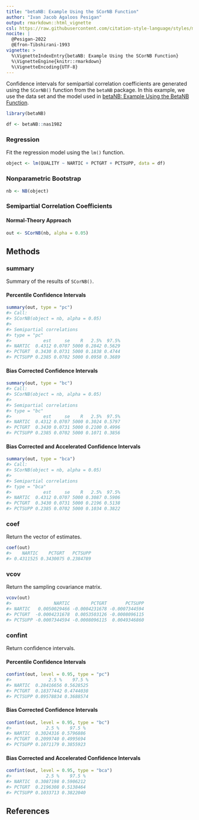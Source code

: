 ```yaml
---
title: "betaNB: Example Using the SCorNB Function"
author: "Ivan Jacob Agaloos Pesigan"
output: rmarkdown::html_vignette
csl: https://raw.githubusercontent.com/citation-style-language/styles/master/apa.csl
nocite: |
  @Pesigan-2022
  @Efron-Tibshirani-1993
vignette: >
  %\VignetteIndexEntry{betaNB: Example Using the SCorNB Function}
  %\VignetteEngine{knitr::rmarkdown}
  %\VignetteEncoding{UTF-8}
---
```




Confidence intervals for
semipartial correlation coefficients
are generated using
the `SCorNB()` function from the `betaNB` package.
In this example,
we use the data set and the model used in
[betaNB: Example Using the BetaNB Function](example-beta-nb.html).


``` r
library(betaNB)
```




``` r
df <- betaNB::nas1982
```

### Regression

Fit the regression model using the `lm()` function.


``` r
object <- lm(QUALITY ~ NARTIC + PCTGRT + PCTSUPP, data = df)
```

### Nonparametric Bootstrap


``` r
nb <- NB(object)
```

### Semipartial Correlation Coefficients

#### Normal-Theory Approach


``` r
out <- SCorNB(nb, alpha = 0.05)
```

## Methods

### summary

Summary of the results of `SCorNB()`.

#### Percentile Confidence Intervals


``` r
summary(out, type = "pc")
#> Call:
#> SCorNB(object = nb, alpha = 0.05)
#> 
#> Semipartial correlations
#> type = "pc"
#>            est     se    R   2.5%  97.5%
#> NARTIC  0.4312 0.0707 5000 0.2842 0.5629
#> PCTGRT  0.3430 0.0731 5000 0.1838 0.4744
#> PCTSUPP 0.2385 0.0702 5000 0.0958 0.3689
```

#### Bias Corrected Confidence Intervals


``` r
summary(out, type = "bc")
#> Call:
#> SCorNB(object = nb, alpha = 0.05)
#> 
#> Semipartial correlations
#> type = "bc"
#>            est     se    R   2.5%  97.5%
#> NARTIC  0.4312 0.0707 5000 0.3024 0.5797
#> PCTGRT  0.3430 0.0731 5000 0.2100 0.4996
#> PCTSUPP 0.2385 0.0702 5000 0.1071 0.3856
```

#### Bias Corrected and Accelerated Confidence Intervals


``` r
summary(out, type = "bca")
#> Call:
#> SCorNB(object = nb, alpha = 0.05)
#> 
#> Semipartial correlations
#> type = "bca"
#>            est     se    R   2.5%  97.5%
#> NARTIC  0.4312 0.0707 5000 0.3087 0.5906
#> PCTGRT  0.3430 0.0731 5000 0.2196 0.5138
#> PCTSUPP 0.2385 0.0702 5000 0.1034 0.3822
```

### coef

Return the vector of estimates.


``` r
coef(out)
#>    NARTIC    PCTGRT   PCTSUPP 
#> 0.4311525 0.3430075 0.2384789
```

### vcov

Return the sampling covariance matrix.


``` r
vcov(out)
#>                NARTIC        PCTGRT       PCTSUPP
#> NARTIC   0.0050029466 -0.0004231678 -0.0007344594
#> PCTGRT  -0.0004231678  0.0053503126 -0.0008096115
#> PCTSUPP -0.0007344594 -0.0008096115  0.0049346860
```

### confint

Return confidence intervals.

#### Percentile Confidence Intervals


``` r
confint(out, level = 0.95, type = "pc")
#>              2.5 %    97.5 %
#> NARTIC  0.28416656 0.5628525
#> PCTGRT  0.18377442 0.4744038
#> PCTSUPP 0.09578834 0.3688574
```

#### Bias Corrected Confidence Intervals


``` r
confint(out, level = 0.95, type = "bc")
#>             2.5 %    97.5 %
#> NARTIC  0.3024316 0.5796886
#> PCTGRT  0.2099740 0.4995694
#> PCTSUPP 0.1071179 0.3855923
```

#### Bias Corrected and Accelerated Confidence Intervals


``` r
confint(out, level = 0.95, type = "bca")
#>             2.5 %    97.5 %
#> NARTIC  0.3087198 0.5906212
#> PCTGRT  0.2196308 0.5138464
#> PCTSUPP 0.1033713 0.3822040
```

## References
